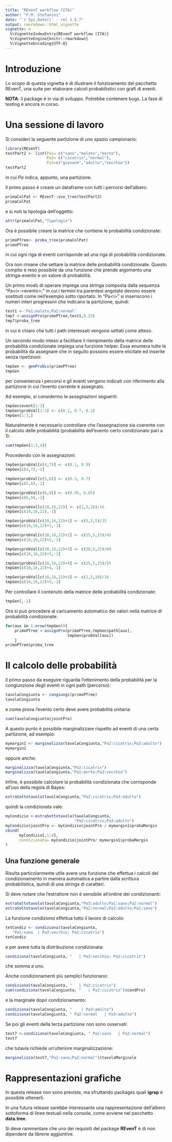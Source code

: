 ```yaml
---
title: "REvenT workflow (ITA)"
author: "F.M. Stefanini"
date: "`r Sys.Date()` - rel 1.5.7"
output: rmarkdown::html_vignette
vignette: >
  %\VignetteIndexEntry{REvenT workflow (ITA)}
  %\VignetteEngine{knitr::rmarkdown}
  %\VignetteEncoding{UTF-8}
---
```



# Introduzione

Lo scopo di questa vignetta è di illustrare il funzioamento del pacchetto
REvenT, una suite per elaborare calcoli probabilistici con grafi di eventi.

**NOTA**: il package è in via di sviluppo. Potrebbe contenere bugs. La fase di testing è ancora in corso.


# Una sessione di lavoro

Si consideri la seguente partizione di uno spazio campionario:
```r
library(REvenT)
testPart2 <- list(Pa1= c("sano","malato","morto"),
                  Pa2= c("cicatrix","normal"),
                  Pa3=c("giovane","adulto","vecchio"))
testPart2
```
in cui *Pa* indica, appunto, una partizione.

Il primo passo è creare un dataframe con tutti i percorsi dell'albero:
```r
primaColPat <- REvenT::eve_tree(testPart2)
primaColPat
```
e si noti la tipologia dell'oggetto:
```r
attr(primaColPat,"Tipologia")
```

Ora è possibile creare la matrice che contiene le probabilità condizionate:
```r
primoPTree<- proba_tree(primaColPat)
primoPTree
```
in cui ogni riga di eventi corrisponde ad una riga di probabilità condizionate.


Ora non rimane che settare la matrice delle probabilità condizionate.
Questo compito è reso possibile da una funzione che
prende argomento una stringa-evento e un valore di probabilità.

Un primo modo di operare impiega una stringa 
 composta dalla sequenza 
"Pa\<i\>:\<evento\>;" in cui i termini tra parentesi angolate devono essere
sostituiti come nell'esempio sotto riportato.
In "Pa\<i\>" si inseriscono i numeri interi progressivi 
che indicano la partizione, quindi:
```r
test1 <-'Pa1:malato;Pa2:normal'
tmp7 <-assignPro(primoPTree,test1,0.23)
tmp7$proba_tree
```
in cui è chiaro che tutti i path interessati vengono settati
come atteso.


Un secondo modo inteso a facilitare il riempimento della matrice delle probabilità condizionate
impiega una funzione helper.
Essa enumera tutte le probabilità da assegnare
che in seguito possono essere elicitate ed inserite
senza ripetizioni:
```r
tmpGen <- genProbLs(primoPTree)
tmpGen
```
per convenienza i percorsi e gli eventi vengono indicati con
riferimento alla partizione in cui l'evento corrente
è assegnato.

Ad esempio, si considerino le assegnazioni seguenti:
```r
tmpGen$event[1:3]
tmpGen$probVal[1:3] <- c(0.1, 0.7, 0.2)
tmpGen[1:3,]
```


Naturalmente è necessario controllare
che l'assegnazione sia coerente con il calcolo
delle probabilità (probabilità dell'evento certo condizionato
pari a 1):
```r
sum(tmpGen[1:3,4])
```

Procedendo con le assegnazioni:
```r
tmpGen$probVal[c(4,7)] <- c(0.1, 0.9)
tmpGen[c(4,7),-1]

tmpGen$probVal[c(5,8)] <- c(0.3, 0.7)
tmpGen[c(5,8),-1]

tmpGen$probVal[c(6,9)] <- c(0.95, 0.05)
tmpGen[c(6,9),-1]

tmpGen$probVal[c(10,16,22)] <- c(1,5,10)/16
tmpGen[c(10,16,22),-1]

tmpGen$probVal[c(10,16,22)+1] <- c(5,5,5)/15
tmpGen[c(10,16,22)+1,-1]

tmpGen$probVal[c(10,16,22)+2] <- c(25,5,15)/45
tmpGen[c(10,16,22)+2,-1]

tmpGen$probVal[c(10,16,22)+3] <- c(50,5,25)/80
tmpGen[c(10,16,22)+3,-1]

tmpGen$probVal[c(10,16,22)+4] <- c(25,5,25)/55
tmpGen[c(10,16,22)+4,-1]

tmpGen$probVal[c(10,16,22)+5] <- c(1,5,10)/16
tmpGen[c(10,16,22)+5,-1]
```

Per controllare il contenuto della matrice delle probabilità
condizionate:
```r
tmpGen[,-1]
```


Ora si può procedere al caricamento automatico
dei valori nella matrice
di probabilità condizionate:
```r
for(aux in 1:nrow(tmpGen)){
    primoPTree <-assignPro(primoPTree,tmpGen$path[aux],
                           tmpGen$probVal[aux])
    }
primoPTree$proba_tree
```





# Il calcolo delle probabilità


Il primo passo da eseguire riguarda l'ottenimento della probabilità
per la congiunzione degli eventi in ogni path (percorso):
```r
tavolaCongiunta <- congiungi(primoPTree)
tavolaCongiunta
```
e come prova l'evento certo deve avere probabilità unitaria:
```r
sum(tavolaCongiunta$jointPro)
```

 
A questo punto è possibile marginalizzare rispetto ad eventi
di una certa partizione, ad esempio:
```r
mymargin1 <- marginalizza(tavolaCongiunta,"Pa2:cicatrix;Pa3:adulto")
mymargin1
```
oppure anche:
```r
marginalizza(tavolaCongiunta,"Pa2:cicatrix")
marginalizza(tavolaCongiunta,"Pa1:morto;Pa3:vecchio")
```


Infine, è possibile calcolare la probabilità condizionata
che corrisponde all'uso della regola di Bayes:
```r
estraSottotavola(tavolaCongiunta,"Pa2:cicatrix;Pa3:adulto")
```
quindi la condizionata vale:
```r
myCondizio <-estraSottotavola(tavolaCongiunta,
                              "Pa2:cicatrix;Pa3:adulto")
myCondizio$jointPro <- myCondizio$jointPro / mymargin1$probaMargin
cbind(
      myCondizio[,1:4],
      condizionata= myCondizio$jointPro/ mymargin1$probaMargin
)
```




##  Una funzione generale


Risulta particolarmente utile avere una funzione che effettua
i calcoli del condizionamento in maniera automatica a partire
dalla scrittura probabilistica, quindi di una stringa di caratteri.

Si deve notare che l'estrattore non è sensibile all'ordine
dei condizionanti:
```r
estraSottotavola(tavolaCongiunta,"Pa3:adulto;Pa1:sano;Pa2:normal")
estraSottotavola(tavolaCongiunta,"Pa2:normal;Pa3:adulto;Pa1:sano")
```


La funzione *condiziona* effettua tutto il lavoro di calcolo:
```r
tetCondiz <- condiziona(tavolaCongiunta,
   "Pa1:sano  | Pa3:vecchio; Pa2:cicatrix")
tetCondiz
```
e per avere tutta la distribuzione condizionata:
```r
condiziona(tavolaCongiunta, "   | Pa3:vecchio; Pa2:cicatrix")
```
che somma a uno.


Anche condizionamenti più semplici funzionano:
```r
condiziona(tavolaCongiunta, "   | Pa2:cicatrix")
sum(condiziona(tavolaCongiunta, "   | Pa2:cicatrix")$condPro)
```
e la marginale dopo condizionamento:
```r
condiziona(tavolaCongiunta, "    | Pa3:adulto")
condiziona(tavolaCongiunta, " Pa2:normal   | Pa3:adulto")
```

Se poi gli eventi della terza partizione non sono osservati:
```r
test7 <-condiziona(tavolaCongiunta, " Pa1:sano   | Pa2:normal")
test7
```
che tutavia richiede un'ulteriore marginalizzazione:
```r
marginalizza(test7,"Pa1:sano;Pa2:normal")$tavolaMarginale
```




# Rappresentazioni grafiche

In questa release non sono previste, ma 
sfruttando  packages quali **igrap** è possibile
ottenerli.

In una futura release sarebbe interessante
una rappresentazione dell'albero sottoforma di 
linee testuali nella console, come avviene nel pacchetto
**data.tree**.

Si deve rammentare che uno dei requisiti del
package **REvenT** è di non dipendere da librerie aggiuntive.





<!-- {r, fig.show='hold'}
plot(1:10)
plot(10:1)
-->


